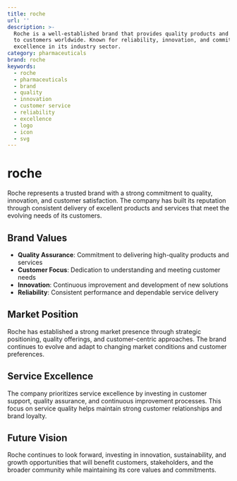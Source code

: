 ```yaml
---
title: roche
url: ''
description: >-
  Roche is a well-established brand that provides quality products and services
  to customers worldwide. Known for reliability, innovation, and commitment to
  excellence in its industry sector.
category: pharmaceuticals
brand: roche
keywords:
  - roche
  - pharmaceuticals
  - brand
  - quality
  - innovation
  - customer service
  - reliability
  - excellence
  - logo
  - icon
  - svg
---
```


# roche

Roche represents a trusted brand with a strong commitment to quality, innovation, and customer satisfaction. The company has built its reputation through consistent delivery of excellent products and services that meet the evolving needs of its customers.

## Brand Values

- **Quality Assurance**: Commitment to delivering high-quality products and services
- **Customer Focus**: Dedication to understanding and meeting customer needs
- **Innovation**: Continuous improvement and development of new solutions
- **Reliability**: Consistent performance and dependable service delivery

## Market Position

Roche has established a strong market presence through strategic positioning, quality offerings, and customer-centric approaches. The brand continues to evolve and adapt to changing market conditions and customer preferences.

## Service Excellence

The company prioritizes service excellence by investing in customer support, quality assurance, and continuous improvement processes. This focus on service quality helps maintain strong customer relationships and brand loyalty.

## Future Vision

Roche continues to look forward, investing in innovation, sustainability, and growth opportunities that will benefit customers, stakeholders, and the broader community while maintaining its core values and commitments.
